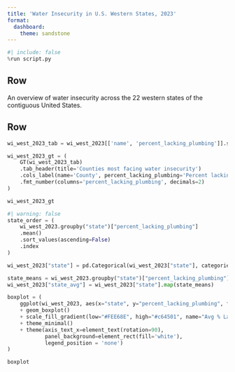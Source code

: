 ```yaml
---
title: 'Water Insecurity in U.S. Western States, 2023'
format:
  dashboard:
    theme: sandstone
---
```


```python
#| include: false
%run script.py
```

## Row

An overview of water insecurity across the 22 western states of the contiguous United States.

## Row

```python
wi_west_2023_tab = wi_west_2023[['name', 'percent_lacking_plumbing']].sort_values('percent_lacking_plumbing', ascending=False).head(8)

wi_west_2023_gt = (
    GT(wi_west_2023_tab)
    .tab_header(title='Counties most facing water insecurity')
    .cols_label(name='County', percent_lacking_plumbing='Percent lacking plumbing')
    .fmt_number(columns='percent_lacking_plumbing', decimals=2)
)

wi_west_2023_gt
```

```python
#| warning: false
state_order = (
    wi_west_2023.groupby("state")["percent_lacking_plumbing"]
    .mean()
    .sort_values(ascending=False)
    .index
)

wi_west_2023["state"] = pd.Categorical(wi_west_2023["state"], categories=state_order, ordered=True)

state_means = wi_west_2023.groupby("state")["percent_lacking_plumbing"].mean()
wi_west_2023["state_avg"] = wi_west_2023["state"].map(state_means)

boxplot = (
    ggplot(wi_west_2023, aes(x="state", y="percent_lacking_plumbing", fill="state_avg"))
    + geom_boxplot()
    + scale_fill_gradient(low="#FEE68E", high="#c64501", name="Avg % Lacking Plumbing")
    + theme_minimal()
    + theme(axis_text_x=element_text(rotation=90),
            panel_background=element_rect(fill='white'),
            legend_position = 'none')
)

boxplot
```